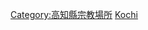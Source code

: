 {{commonscat|Temples in Kochi prefecture}}
{{日本行政區劃分類導航|佛寺}}
[[Category:高知縣宗教場所|Category:高知縣宗教場所]]
[[Category:日本各都道府縣佛寺|Kochi]]